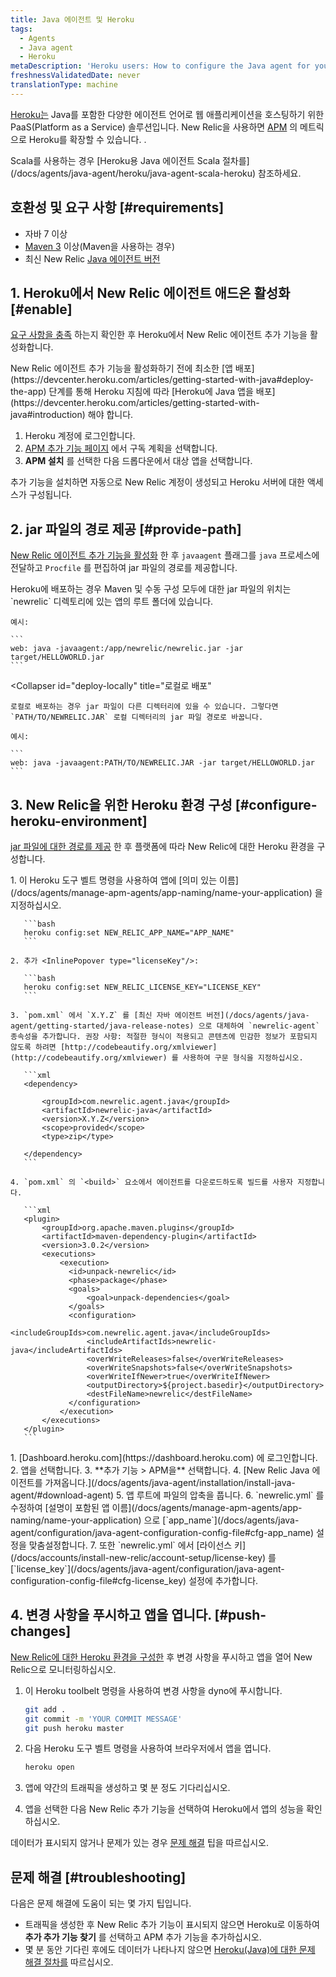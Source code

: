 ```yaml
---
title: Java 에이전트 및 Heroku
tags:
  - Agents
  - Java agent
  - Heroku
metaDescription: 'Heroku users: How to configure the Java agent for your New Relic add-on.'
freshnessValidatedDate: never
translationType: machine
---
```


[Heroku는](https://devcenter.heroku.com/articles/newrelic) Java를 포함한 다양한 에이전트 언어로 웹 애플리케이션을 호스팅하기 위한 PaaS(Platform as a Service) 솔루션입니다. New Relic을 사용하면 [APM](/docs/apm/new-relic-apm) 의 메트릭으로 Heroku를 확장할 수 있습니다. [<InlinePopover type="browser"/>](/docs/browser/new-relic-browser).

<Callout variant="tip">
  Scala를 사용하는 경우 [Heroku용 Java 에이전트 Scala 절차를](/docs/agents/java-agent/heroku/java-agent-scala-heroku) 참조하세요.
</Callout>

## 호환성 및 요구 사항 [#requirements]

* 자바 7 이상
* [Maven 3](http://maven.apache.org/download.cgi) 이상(Maven을 사용하는 경우)
* 최신 New Relic [Java 에이전트 버전](/docs/release-notes/agent-release-notes/java-release-notes)

## 1. Heroku에서 New Relic 에이전트 애드온 활성화 [#enable]

[요구 사항을 충족](#requirements) 하는지 확인한 후 Heroku에서 New Relic 에이전트 추가 기능을 활성화합니다.

<Callout variant="caution">
  New Relic 에이전트 추가 기능을 활성화하기 전에 최소한 [앱 배포](https://devcenter.heroku.com/articles/getting-started-with-java#deploy-the-app) 단계를 통해 Heroku 지침에 따라 [Heroku에 Java 앱을 배포](https://devcenter.heroku.com/articles/getting-started-with-java#introduction) 해야 합니다.
</Callout>

1. Heroku 계정에 로그인합니다.
2. [APM 추가 기능 페이지](https://elements.heroku.com/addons/newrelic#pricing) 에서 구독 계획을 선택합니다.
3. **APM 설치** 를 선택한 다음 드롭다운에서 대상 앱을 선택합니다.

추가 기능을 설치하면 자동으로 New Relic 계정이 생성되고 Heroku 서버에 대한 액세스가 구성됩니다.

## 2. jar 파일의 경로 제공 [#provide-path]

[New Relic 에이전트 추가 기능을 활성화](#enable) 한 후 `javaagent` 플래그를 `java` 프로세스에 전달하고 `Procfile` 를 편집하여 jar 파일의 경로를 제공합니다.

<CollapserGroup>
  <Collapser
    id="deploy-heroku"
    title="Heroku에 배포"
  >
    Heroku에 배포하는 경우 Maven 및 수동 구성 모두에 대한 jar 파일의 위치는 `newrelic` 디렉토리에 있는 앱의 루트 폴더에 있습니다.

    예시:

    ```
    web: java -javaagent:/app/newrelic/newrelic.jar -jar target/HELLOWORLD.jar
    ```
  </Collapser>

  <Collapser
    id="deploy-locally"
    title="로컬로 배포"
  >
    로컬로 배포하는 경우 jar 파일이 다른 디렉터리에 있을 수 있습니다. 그렇다면 `PATH/TO/NEWRELIC.JAR` 로컬 디렉터리의 jar 파일 경로로 바꿉니다.

    예시:

    ```
    web: java -javaagent:PATH/TO/NEWRELIC.JAR -jar target/HELLOWORLD.jar
    ```
  </Collapser>
</CollapserGroup>

## 3. New Relic을 위한 Heroku 환경 구성 [#configure-heroku-environment]

[jar 파일에 대한 경로를 제공](#provide-path) 한 후 플랫폼에 따라 New Relic에 대한 Heroku 환경을 구성합니다.

<CollapserGroup>
  <Collapser
    id="maven-config"
    title="메이븐 구성"
  >
    1. 이 Heroku 도구 벨트 명령을 사용하여 앱에 [의미 있는 이름](/docs/agents/manage-apm-agents/app-naming/name-your-application) 을 지정하십시오.

       ```bash
       heroku config:set NEW_RELIC_APP_NAME="APP_NAME"
       ```

    2. 추가 <InlinePopover type="licenseKey"/>:

       ```bash
       heroku config:set NEW_RELIC_LICENSE_KEY="LICENSE_KEY"
       ```

    3. `pom.xml` 에서 `X.Y.Z` 를 [최신 자바 에이전트 버전](/docs/agents/java-agent/getting-started/java-release-notes) 으로 대체하여 `newrelic-agent` 종속성을 추가합니다. 권장 사항: 적절한 형식이 적용되고 콘텐츠에 민감한 정보가 포함되지 않도록 하려면 [http://codebeautify.org/xmlviewer](http://codebeautify.org/xmlviewer) 를 사용하여 구문 형식을 지정하십시오.

       ```xml
       <dependency> 

           <groupId>com.newrelic.agent.java</groupId>
           <artifactId>newrelic-java</artifactId>
           <version>X.Y.Z</version>
           <scope>provided</scope>
           <type>zip</type>

       </dependency>
       ```

    4. `pom.xml` 의 `<build>` 요소에서 에이전트를 다운로드하도록 빌드를 사용자 지정합니다.

       ```xml
       <plugin>
           <groupId>org.apache.maven.plugins</groupId>
           <artifactId>maven-dependency-plugin</artifactId>
           <version>3.0.2</version>
           <executions>
               <execution>
                 <id>unpack-newrelic</id>
                 <phase>package</phase>
                 <goals>
                     <goal>unpack-dependencies</goal>
                 </goals>
                 <configuration>
                     <includeGroupIds>com.newrelic.agent.java</includeGroupIds>
                     <includeArtifactIds>newrelic-java</includeArtifactIds>
                     <overWriteReleases>false</overWriteReleases>
                     <overWriteSnapshots>false</overWriteSnapshots>
                     <overWriteIfNewer>true</overWriteIfNewer>
                     <outputDirectory>${project.basedir}</outputDirectory>
                     <destFileName>newrelic</destFileName>
                 </configuration>
               </execution>
           </executions>
       </plugin>
       ```
  </Collapser>

  <Collapser title="수동 구성">
    1. [Dashboard.heroku.com](https://dashboard.heroku.com) 에 로그인합니다.
    2. 앱을 선택합니다.
    3. **추가 기능 > APM을** 선택합니다.
    4. [New Relic Java 에이전트를 가져옵니다.](/docs/agents/java-agent/installation/install-java-agent/#download-agent)
    5. 앱 루트에 파일의 압축을 풉니다.
    6. `newrelic.yml` 를 수정하여 [설명이 포함된 앱 이름](/docs/agents/manage-apm-agents/app-naming/name-your-application) 으로 [`app_name`](/docs/agents/java-agent/configuration/java-agent-configuration-config-file#cfg-app_name) 설정을 맞춤설정합니다.
    7. 또한 `newrelic.yml` 에서 [라이선스 키](/docs/accounts/install-new-relic/account-setup/license-key) 를 [`license_key`](/docs/agents/java-agent/configuration/java-agent-configuration-config-file#cfg-license_key) 설정에 추가합니다.
  </Collapser>
</CollapserGroup>

## 4. 변경 사항을 푸시하고 앱을 엽니다. [#push-changes]

[New Relic에 대한 Heroku 환경을 구성한](#configure-heroku-environment) 후 변경 사항을 푸시하고 앱을 열어 New Relic으로 모니터링하십시오.

1. 이 Heroku toolbelt 명령을 사용하여 변경 사항을 dyno에 푸시합니다.

   ```bash
   git add .
   git commit -m 'YOUR COMMIT MESSAGE'
   git push heroku master
   ```

2. 다음 Heroku 도구 벨트 명령을 사용하여 브라우저에서 앱을 엽니다.

   ```bash
   heroku open
   ```

3. 앱에 약간의 트래픽을 생성하고 몇 분 정도 기다리십시오.

4. 앱을 선택한 다음 New Relic 추가 기능을 선택하여 Heroku에서 앱의 성능을 확인하십시오.

데이터가 표시되지 않거나 문제가 있는 경우 [문제 해결](#troubleshooting) 팁을 따르십시오.

## 문제 해결 [#troubleshooting]

다음은 문제 해결에 도움이 되는 몇 가지 팁입니다.

* 트래픽을 생성한 후 New Relic 추가 기능이 표시되지 않으면 Heroku로 이동하여 **추가 추가 기능 찾기** 를 선택하고 APM 추가 기능을 추가하십시오.
* 몇 분 동안 기다린 후에도 데이터가 나타나지 않으면 [Heroku(Java)에 대한 문제 해결 절차를](/docs/agents/java-agent/heroku/no-data-appears-heroku-java) 따르십시오.
